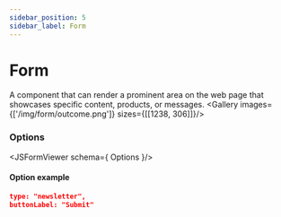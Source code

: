 ```yaml
---
sidebar_position: 5
sidebar_label: Form
---
```



# Form

A component that can render a prominent area on the web page that showcases specific content, products, or messages.
<Gallery images={['/img/form/outcome.png']} sizes={[[1238, 306]]}/>

### Options
<JSFormViewer schema={ Options }/>

#### Option example
```json
type: "newsletter",
buttonLabel: "Submit"
```
